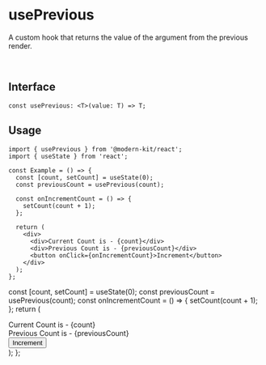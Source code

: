
# usePrevious

A custom hook that returns the value of the argument from the previous render.

<br />

## Interface
```tsx
const usePrevious: <T>(value: T) => T;
```

## Usage

```tsx
import { usePrevious } from '@modern-kit/react';
import { useState } from 'react';

const Example = () => {
  const [count, setCount] = useState(0);
  const previousCount = usePrevious(count);

  const onIncrementCount = () => {
    setCount(count + 1);
  };

  return (
    <div>
      <div>Current Count is - {count}</div>
      <div>Previous Count is - {previousCount}</div>
      <button onClick={onIncrementCount}>Increment</button>
    </div>
  );
};
```

  const [count, setCount] = useState(0);
  const previousCount = usePrevious(count);
  const onIncrementCount = () => {
    setCount(count + 1);
  };
  return (
    <div>
      <div>Current Count is - {count}</div>
      <div>Previous Count is - {previousCount}</div>
      <button onClick={onIncrementCount}>Increment</button>
    </div>
  );
};

<Example />